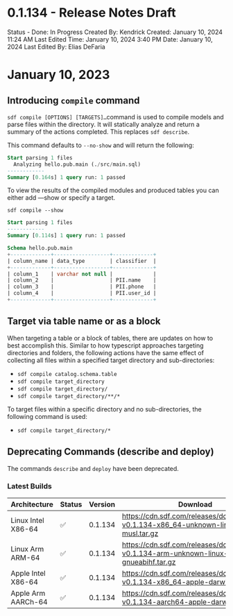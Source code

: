 # 0.1.134 - Release Notes Draft

Status - Done: In Progress
Created By: Kendrick
Created: January 10, 2024 11:24 AM
Last Edited Time: January 10, 2024 3:40 PM
Date: January 10, 2024
Last Edited By: Elias DeFaria

# January 10, 2023

## Introducing `compile` command

`sdf compile [OPTIONS] [TARGETS]…`command is used to compile models and parse files within the directory. It will statically analyze and return a summary of the actions completed. This replaces `sdf describe`.

This command defaults to `--no-show` and will return the following:

```sql
Start parsing 1 files
  Analyzing hello.pub.main (./src/main.sql)
------------
Summary [0.164s] 1 query run: 1 passed
```

To view the results of the compiled modules and produced tables you can either add —show or specify a target.

`sdf compile --show`

```sql
Start parsing 1 files
------------
Summary [0.114s] 1 query run: 1 passed

Schema hello.pub.main
+-------------+------------------+-------------+
| column_name | data_type        | classifier  |
+-------------+------------------+-------------+
| column_1    | varchar not null |             |
| column_2    |                  | PII.name    |
| column_3    |                  | PII.phone   |
| column_4    |                  | PII.user_id |
+-------------+------------------+-------------+
```

## Target via table name or as a block

When targeting a table or a block of tables, there are updates on how to best accomplish this. Similar to how typescript approaches targeting directories and folders, the following actions have the same effect of collecting all files within a specified target directory and sub-directories:

- `sdf compile catalog.schema.table`
- `sdf compile target_directory`
- `sdf compile target_directory/`
- `sdf compile target_directory/**/*`

To target files within a specific directory and no sub-directories, the following command is used:

- `sdf compile target_directory/*`

## Deprecating Commands (describe and deploy)

The commands `describe` and `deploy` have been deprecated.

### Latest Builds

| Architecture | Status | Version | Download |
| --- | --- | --- | --- |
| Linux Intel X86-64 | ✅ | 0.1.134 | https://cdn.sdf.com/releases/download/sdf-v0.1.134-x86_64-unknown-linux-musl.tar.gz |
| Linux Arm ARM-64 | ✅ | 0.1.134 | https://cdn.sdf.com/releases/download/sdf-v0.1.134-arm-unknown-linux-gnueabihf.tar.gz |
| Apple Intel X86-64 | ✅ | 0.1.134 | https://cdn.sdf.com/releases/download/sdf-v0.1.134-x86_64-apple-darwin.tar.gz |
| Apple Arm AARCh-64 | ✅ | 0.1.134 | https://cdn.sdf.com/releases/download/sdf-v0.1.134-aarch64-apple-darwin.tar.gz |